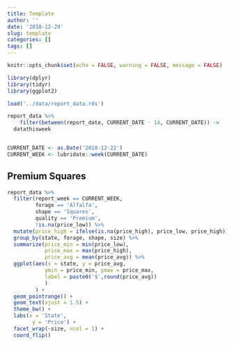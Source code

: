```yaml
---
title: Template
author: ''
date: '2018-12-29'
slug: template
categories: []
tags: []
---
```


```r
knitr::opts_chunk$set(echo = FALSE, warning = FALSE, message = FALSE)

library(dplyr)
library(tidyr)
library(ggplot2)

load('../data/report_data.rds')

report_data %>% 
    filter(between(report_date, CURRENT_DATE - 14, CURRENT_DATE)) ->
  datathisweek


CURRENT_DATE <- as.Date('2018-12-22')
CURRENT_WEEK <- lubridate::week(CURRENT_DATE)
```


## Premium Squares

```r
report_data %>% 
  filter(report_week == CURRENT_WEEK,
         forage == 'Alfalfa',
         shape == 'Squares',
         quality == 'Premium',
         !is.na(price_low)) %>% 
  mutate(price_high = ifelse(is.na(price_high), price_low, price_high)) %>% 
  group_by(state, forage, shape, size) %>% 
  summarize(price_min = min(price_low),
            price_max = max(price_high),
            price_avg = mean(price_avg)) %>% 
  ggplot(aes(x = state, y = price_avg, 
            ymin = price_min, ymax = price_max,
            label = paste0('$',round(price_avg))
            )
         ) +
  geom_pointrange() +
  geom_text(vjust = 1.5) +
  theme_bw() +
  labs(x = 'State',
        y = 'Price') +
  facet_wrap(~size, ncol = 1) +
  coord_flip()

```

